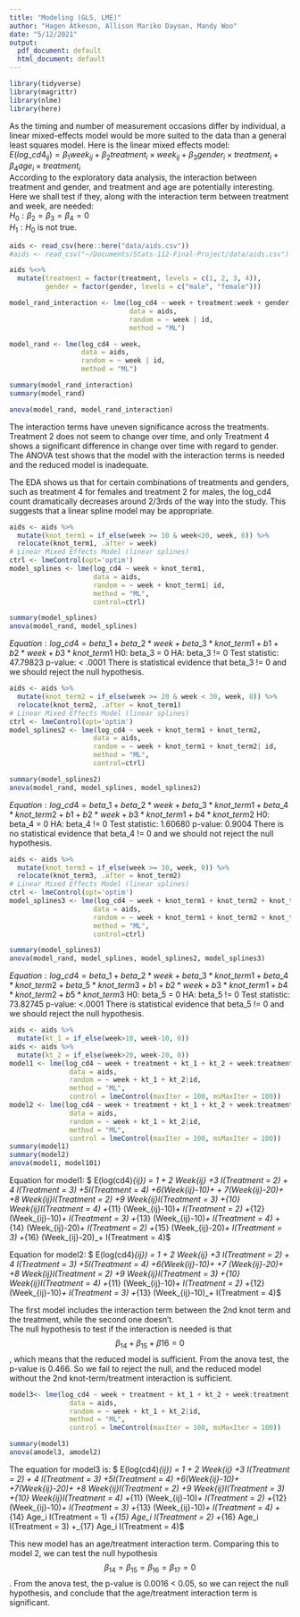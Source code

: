 ```yaml
---
title: "Modeling (GLS, LME)"
author: "Hagen Atkeson, Allison Mariko Dayoan, Mandy Woo"
date: "5/12/2021"
output:
  pdf_document: default
  html_document: default
---
```


```r
library(tidyverse)
library(magrittr)
library(nlme)
library(here)
```

As the timing and number of measurement occasions differ by individual, a linear mixed-effects model would be more suited to the data than a general least squares model. Here is the linear mixed effects model:  
$E(log\_cd4_{ij})=\beta_1week_{ij} + \beta_2treatment_{i}\times week_{ij}+ \beta_3gender_i\times treatment_i+ \beta_4age_i\times treatment_i$  
According to the exploratory data analysis, the interaction between treatment and gender, and treatment and age are potentially interesting. Here we shall test if they, along with the interaction term between treatment and week, are needed:  
$H_0:\beta_2=\beta_3=\beta_4=0$  
$H_1:H_0$ is not true. 
```r
aids <- read_csv(here::here("data/aids.csv"))
#aids <- read_csv("~/Documents/Stats-112-Final-Project/data/aids.csv")

aids %<>% 
  mutate(treatment = factor(treatment, levels = c(1, 2, 3, 4)),
         gender = factor(gender, levels = c("male", "female")))

model_rand_interaction <- lme(log_cd4 ~ week + treatment:week + gender:treatment + age:treatment,
                              data = aids,
                              random = ~ week | id,
                              method = "ML")

model_rand <- lme(log_cd4 ~ week,
                  data = aids,
                  random = ~ week | id,
                  method = "ML")

summary(model_rand_interaction)
summary(model_rand)

anova(model_rand, model_rand_interaction)
```
The interaction terms have uneven significance across the treatments. Treatment 2 does not seem to change over time, and only Treatment 4 shows a significant difference in change over time with regard to gender. The ANOVA test shows that the model with the interaction terms is needed and the reduced model is inadequate.

The EDA shows us that for certain combinations of treatments and genders, such as treatment 4 for females and treatment 2 for males, the log_cd4 count dramatically decreases around 2/3rds of the way into the study. This suggests that a linear spline model may be appropriate.

```r
aids <- aids %>% 
  mutate(knot_term1 = if_else(week >= 10 & week<20, week, 0)) %>% 
  relocate(knot_term1, .after = week)
# Linear Mixed Effects Model (linear splines) 
ctrl <- lmeControl(opt='optim')
model_splines <- lme(log_cd4 ~ week + knot_term1,
                     data = aids,
                     random = ~ week + knot_term1| id,
                     method = "ML", 
                     control=ctrl)

summary(model_splines)
anova(model_rand, model_splines)
```
$Equation: log\_cd4 = beta\_1 + beta\_2 * week + beta\_3 * knot\_term1 + b1 + b2 * week + b3 * knot\_term1$
H0: beta_3 = 0
HA: beta_3 != 0
Test statistic: 47.79823
p-value: < .0001
There is statistical evidence that beta_3 != 0 and we should reject the null hypothesis.



```r
aids <- aids %>% 
  mutate(knot_term2 = if_else(week >= 20 & week < 30, week, 0)) %>% 
  relocate(knot_term2, .after = knot_term1)
# Linear Mixed Effects Model (linear splines) 
ctrl <- lmeControl(opt='optim')
model_splines2 <- lme(log_cd4 ~ week + knot_term1 + knot_term2,
                     data = aids,
                     random = ~ week + knot_term1 + knot_term2| id,
                     method = "ML", 
                     control=ctrl)

summary(model_splines2)
anova(model_rand, model_splines, model_splines2)
```
$Equation: log\_cd4 = beta\_1 + beta\_2 * week + beta\_3 * knot\_term1 + beta\_4 * knot\_term2 + b1 + b2 * week + b3 * knot\_term1 + b4 * knot\_term2$
H0: beta_4 = 0
HA: beta_4 != 0
Test statistic: 1.60680
p-value: 0.9004
There is no statistical evidence that beta_4 != 0 and we should not reject the null hypothesis.


```r
aids <- aids %>% 
  mutate(knot_term3 = if_else(week >= 30, week, 0)) %>% 
  relocate(knot_term3, .after = knot_term2)
# Linear Mixed Effects Model (linear splines) 
ctrl <- lmeControl(opt='optim')
model_splines3 <- lme(log_cd4 ~ week + knot_term1 + knot_term2 + knot_term3,
                     data = aids,
                     random = ~ week + knot_term1 + knot_term2 + knot_term2| id,
                     method = "ML", 
                     control=ctrl)

summary(model_splines3)
anova(model_rand, model_splines, model_splines2, model_splines3)
```
$Equation: log\_cd4 = beta\_1 + beta\_2 * week + beta\_3 * knot\_term1 + beta\_4 * knot\_term2 + beta\_5 * knot\_term3 + b1 + b2 * week + b3 * knot\_term1 + b4 * knot\_term2 + b5 * knot\_term3$
H0: beta_5 = 0
HA: beta_5 != 0
Test statistic: 73.82745
p-value: <.0001
There is statistical evidence that beta_5 != 0 and we should reject the null hypothesis.



```r
aids <- aids %>% 
  mutate(kt_1 = if_else(week>10, week-10, 0))
aids <- aids %>% 
  mutate(kt_2 = if_else(week>20, week-20, 0))
model1 <- lme(log_cd4 ~ week + treatment + kt_1 + kt_2 + week:treatment + kt_1:treatment + kt_2:treatment, 
               data = aids, 
               random = ~ week + kt_1 + kt_2|id, 
               method = "ML", 
               control = lmeControl(maxIter = 100, msMaxIter = 100))
model2 <- lme(log_cd4 ~ week + treatment + kt_1 + kt_2 + week:treatment + kt_1:treatment, 
               data = aids, 
               random = ~ week + kt_1 + kt_2|id, 
               method = "ML", 
               control = lmeControl(maxIter = 100, msMaxIter = 100))
summary(model1)
summary(model2)
anova(model1, model101)
```
Equation for model1: 
$ E(log(cd4)_{ij}) = \beta_1 + \beta_2 Week_{ij} +\beta_3 I(Treatment = 2) + \beta_4 I(Treatment = 3) +\beta_5I(Treatment = 4) +\beta_6(Week_{ij}-10)_+ + \beta_7(Week_{ij}-20)_+ +\beta_8 Week_{ij}\times I(Treatment = 2) +\beta_9 Week_{ij}\times I(Treatment = 3) +\beta_{10} Week_{ij}\times I(Treatment = 4) +\beta_{11} (Week_{ij}-10)_+ \times I(Treatment = 2)  +\beta_{12} (Week_{ij}-10)_+ \times I(Treatment = 3) +\beta_{13} (Week_{ij}-10)_+ \times I(Treatment = 4) +\beta_{14} (Week_{ij}-20)_+ \times I(Treatment = 2)  +\beta_{15} (Week_{ij}-20)_+ \times I(Treatment = 3) +\beta_{16} (Week_{ij}-20)_+ \times I(Treatment = 4)$

Equation for model2:
$ E(log(cd4)_{ij}) = \beta_1 + \beta_2 Week_{ij} +\beta_3 I(Treatment = 2) + \beta_4 I(Treatment = 3) +\beta_5I(Treatment = 4) +\beta_6(Week_{ij}-10)_+ +\beta_7 (Week_{ij}-20)_+ +\beta_8 Week_{ij}\times I(Treatment = 2) +\beta_9 Week_{ij}\times I(Treatment = 3) +\beta_{10} Week_{ij}\times I(Treatment = 4) +\beta_{11} (Week_{ij}-10)_+ \times I(Treatment = 2)  +\beta_{12} (Week_{ij}-10)_+ \times I(Treatment = 3) +\beta_{13} (Week_{ij}-10)_+ \times I(Treatment = 4)$

The first model includes the interaction term between the 2nd knot term and the treatment, while the second one doesn't.  
The null hypothesis to test if the interaction is needed is that $$ \beta_{14} + \beta_{15} + \beta{16} = 0$$, which means that the reduced model is sufficient.
From the anova test, the p-value is 0.466.  So we fail to reject the null, and the reduced model without the 2nd knot-term/treatment interaction is sufficient.

```r
model3<- lme(log_cd4 ~ week + treatment + kt_1 + kt_2 + week:treatment + kt_1:treatment + age:treatment, 
               data = aids, 
               random = ~ week + kt_1 + kt_2|id, 
               method = "ML", 
               control = lmeControl(maxIter = 100, msMaxIter = 100))

summary(model3)
anova(amodel3, amodel2)
```

The equation for model3 is:
$ E(log(cd4)_{ij}) = \beta_1 + \beta_2 Week_{ij} +\beta_3 I(Treatment = 2) + \beta_4 I(Treatment = 3) +\beta_5I(Treatment = 4) +\beta_6(Week_{ij}-10)_+ +\beta_7(Week_{ij}-20)_+ +\beta_8 Week_{ij}\times I(Treatment = 2) +\beta_9 Week_{ij}\times I(Treatment = 3) +\beta_{10} Week_{ij}\times I(Treatment = 4) +\beta_{11} (Week_{ij}-10)_+ \times I(Treatment = 2)  +\beta_{12} (Week_{ij}-10)_+ \times I(Treatment = 3) +\beta_{13} (Week_{ij}-10)_+ \times I(Treatment = 4) +\beta_{14} Age_i \times I(Treatment = 1)  +\beta_{15} Age_i \times I(Treatment = 2) +\beta_{16} Age_i \times I(Treatment = 3) +\beta_{17} Age_i \times I(Treatment = 4)$

This new model has an age/treatment interaction term.  Comparing this to model 2, we can test the null hypothesis $$\beta_{14} = \beta_{15} = \beta_{16} = \beta_{17} = 0$$.
From the anova test, the p-value is 0.0016 < 0.05, so we can reject the null hypothesis, and conclude that the age/treatment interaction term is significant.
